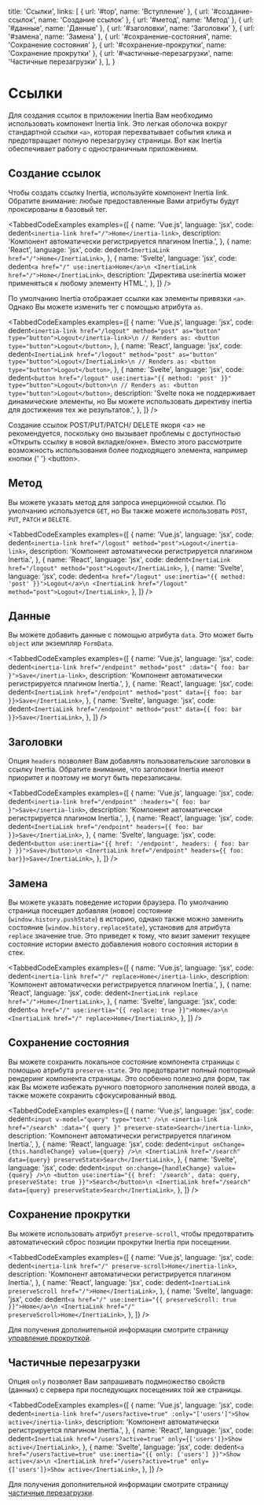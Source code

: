 
  title: 'Ссылки',
  links: [
    { url: '#top', name: 'Вступление' },
    { url: '#создание-ссылок', name: 'Создание ссылок' },
    { url: '#метод', name: 'Метод' },
    { url: '#данные', name: 'Данные' },
    { url: '#заголовки', name: 'Заголовки' },
    { url: '#замена', name: 'Замена' },
    { url: '#сохранение-состояния', name: 'Сохранение состояния' },
    { url: '#сохранение-прокрутки', name: 'Сохранение прокрутки' },
    { url: '#частичные-перезагрузки', name: 'Частичные перезагрузки' },
  ],
}

# Ссылки

Для создания ссылок в приложении Inertia Вам необходимо использовать компонент Inertia link. Это легкая оболочка вокруг стандартной ссылки `<a>`, которая перехватывает события клика и предотвращает полную перезагрузку страницы. Вот как Inertia обеспечивает работу с одностраничным приложением.

## Создание ссылок

Чтобы создать ссылку Inertia, используйте компонент Inertia link. Обратите внимание: любые предоставленные Вами атрибуты будут проксированы в базовый тег.

<TabbedCodeExamples
  examples={[
    {
      name: 'Vue.js',
      language: 'jsx',
      code: dedent`
        <inertia-link href="/">Home</inertia-link>
      `,
      description: 'Компонент <inertia-link> автоматически регистрируется плагином Inertia.',
    },
    {
      name: 'React',
      language: 'jsx',
      code: dedent`
        <InertiaLink href="/">Home</InertiaLink>
      `,
    },
    {
      name: 'Svelte',
      language: 'jsx',
      code: dedent`
        <a href="/" use:inertia>Home</a>\n
        <InertiaLink href="/">Home</InertiaLink>
      `,
      description: 'Директива use:inertia может применяться к любому элементу HTML.',
    },
  ]}
/>

По умолчанию Inertia отображает ссылки как элементы привязки `<a>`. Однако Вы можете изменить тег с помощью атрибута `as`.

<TabbedCodeExamples
  examples={[
    {
      name: 'Vue.js',
      language: 'jsx',
      code: dedent`
        <inertia-link href="/logout" method="post" as="button" type="button">Logout</inertia-link>\n
        // Renders as:
        <button type="button">Logout</button>
      `,
    },
    {
      name: 'React',
      language: 'jsx',
      code: dedent`
        <InertiaLink href="/logout" method="post" as="button" type="button">Logout</InertiaLink>\n
        // Renders as:
        <button type="button">Logout</button>
      `,
    },
    {
      name: 'Svelte',
      language: 'jsx',
      code: dedent`
        <button href="/logout" use:inertia="{{ method: 'post' }}" type="button">Logout</button>\n
        // Renders as:
        <button type="button">Logout</button>
      `,
      description:
        'Svelte пока не поддерживает динамические элементы, но Вы можете использовать директиву inertia для достижения тех же результатов.',
    },
  ]}
/>

<Notice>
  Создание ссылок <inlineCode>POST</inlineCode>/<inlineCode>PUT</inlineCode>/<inlineCode>PATCH</inlineCode>/
  <inlineCode>DELETE</inlineCode> якоря <inlineCode>&lt;a&gt;</inlineCode> не рекомендуется, поскольку оно вызывает проблемы с доступностью «Открыть ссылку в новой вкладке/окне». Вместо этого рассмотрите возможность использования более подходящего элемента, например кнопки {' '} <inlineCode>&lt;button&gt;</inlineCode>.
</Notice>

## Метод

Вы можете указать метод для запроса инерционной ссылки. По умолчанию используется `GET`, но Вы также можете использовать `POST`, `PUT`, `PATCH` и `DELETE`.

<TabbedCodeExamples
  examples={[
    {
      name: 'Vue.js',
      language: 'jsx',
      code: dedent`
        <inertia-link href="/logout" method="post">Logout</inertia-link>
      `,
      description: 'Компонент <inertia-link> автоматически регистрируется плагином Inertia.',
    },
    {
      name: 'React',
      language: 'jsx',
      code: dedent`
        <InertiaLink href="/logout" method="post">Logout</InertiaLink>
      `,
    },
    {
      name: 'Svelte',
      language: 'jsx',
      code: dedent`
        <a href="/logout" use:inertia="{{ method: 'post' }}">Logout</a>\n
        <InertiaLink href="/logout" method="post">Logout</InertiaLink>
      `,
    },
  ]}
/>

## Данные

Вы можете добавить данные с помощью атрибута `data`. Это может быть `object` или экземпляр `FormData`.

<TabbedCodeExamples
  examples={[
    {
      name: 'Vue.js',
      language: 'jsx',
      code: dedent`
        <inertia-link href="/endpoint" method="post" :data="{ foo: bar }">Save</inertia-link>
      `,
      description: 'Компонент <inertia-link> автоматически регистрируется плагином Inertia.',
    },
    {
      name: 'React',
      language: 'jsx',
      code: dedent`
        <InertiaLink href="/endpoint" method="post" data={{ foo: bar }}>Save</InertiaLink>
      `,
    },
    {
      name: 'Svelte',
      language: 'jsx',
      code: dedent`
        <InertiaLink href="/endpoint" method="post" data={{ foo: bar }}>Save</InertiaLink>
      `,
    },
  ]}
/>

## Заголовки

Опция `headers` позволяет Вам добавлять пользовательские заголовки в ссылку Inertia. Обратите внимание, что заголовки Inertia имеют приоритет и поэтому не могут быть перезаписаны.

<TabbedCodeExamples
  examples={[
    {
      name: 'Vue.js',
      language: 'jsx',
      code: dedent`
        <inertia-link href="/endpoint" :headers="{ foo: bar }">Save</inertia-link>
      `,
      description: 'Компонент <inertia-link> автоматически регистрируется плагином Inertia.',
    },
    {
      name: 'React',
      language: 'jsx',
      code: dedent`
        <InertiaLink href="/endpoint" headers={{ foo: bar }}>Save</InertiaLink>
      `,
    },
    {
      name: 'Svelte',
      language: 'jsx',
      code: dedent`
        <button use:inertia="{{ href: '/endpoint', headers: { foo: bar } }}">Save</button>\n
        <InertiaLink href="/endpoint" headers={{ foo: bar}}>Save</InertiaLink>
      `,
    },
  ]}
/>

## Замена

Вы можете указать поведение истории браузера. По умолчанию страница посещает добавляя (новое) состояние (`window.history.pushState`) в историю, однако также можно заменить состояние (`window.history.replaceState`), установив для атрибута `replace` значение true. Это приведет к тому, что визит заменит текущее состояние истории вместо добавления нового состояния истории в стек.

<TabbedCodeExamples
  examples={[
    {
      name: 'Vue.js',
      language: 'jsx',
      code: dedent`
        <inertia-link href="/" replace>Home</inertia-link>
      `,
      description: 'Компонент <inertia-link> автоматически регистрируется плагином Inertia.',
    },
    {
      name: 'React',
      language: 'jsx',
      code: dedent`
        <InertiaLink replace href="/">Home</InertiaLink>
      `,
    },
    {
      name: 'Svelte',
      language: 'jsx',
      code: dedent`
        <a href="/" use:inertia="{{ replace: true }}">Home</a>\n
        <InertiaLink href="/" replace>Home</InertiaLink>
      `,
    },
  ]}
/>

## Сохранение состояния

Вы можете сохранить локальное состояние компонента страницы с помощью атрибута `preserve-state`. Это предотвратит полный повторный рендеринг компонента страницы. Это особенно полезно для форм, так как Вы можете избежать ручного повторного заполнения полей ввода, а также можете сохранить сфокусированный ввод.

<TabbedCodeExamples
  examples={[
    {
      name: 'Vue.js',
      language: 'jsx',
      code: dedent`
        <input v-model="query" type="text" />\n
        <inertia-link href="/search" :data="{ query }" preserve-state>Search</inertia-link>
      `,
      description: 'Компонент <inertia-link> автоматически регистрируется плагином Inertia.',
    },
    {
      name: 'React',
      language: 'jsx',
      code: dedent`
        <input onChange={this.handleChange} value={query} />\n
        <InertiaLink href="/search" data={query} preserveState>Search</InertiaLink>
      `,
    },
    {
      name: 'Svelte',
      language: 'jsx',
      code: dedent`
        <input on:change={handleChange} value={query} />\n
        <button use:inertia="{{ href: '/search', data: query, preserveState: true }}">Search</button>\n
        <InertiaLink href="/search" data={query} preserveState>Search</InertiaLink>
      `,
    },
  ]}
/>

## Сохранение прокрутки

Вы можете использовать атрибут `preserve-scroll`, чтобы предотвратить автоматический сброс позиции прокрутки Inertia при посещении.

<TabbedCodeExamples
  examples={[
    {
      name: 'Vue.js',
      language: 'jsx',
      code: dedent`
        <inertia-link href="/" preserve-scroll>Home</inertia-link>
      `,
      description: 'Компонент <inertia-link> автоматически регистрируется плагином Inertia.',
    },
    {
      name: 'React',
      language: 'jsx',
      code: dedent`
        <InertiaLink preserveScroll href="/">Home</InertiaLink>
      `,
    },
    {
      name: 'Svelte',
      language: 'jsx',
      code: dedent`
        <a href="/" use:inertia="{{ preserveScroll: true }}">Home</a>\n
        <InertiaLink href="/" preserveScroll>Home</InertiaLink>
      `,
    },
  ]}
/>

Для получения дополнительной информации смотрите страницу [управление прокруткой](/scroll-management).

## Частичные перезагрузки

Опция `only` позволяет Вам запрашивать подмножество свойств (данных) с сервера при последующих посещениях той же страницы.

<TabbedCodeExamples
  examples={[
    {
      name: 'Vue.js',
      language: 'jsx',
      code: dedent`
        <inertia-link href="/users?active=true" :only="['users']">Show active</inertia-link>
      `,
      description: 'Компонент <inertia-link> автоматически регистрируется плагином Inertia.',
    },
    {
      name: 'React',
      language: 'jsx',
      code: dedent`
        <InertiaLink href="/users?active=true" only={['users']}>Show active</InertiaLink>
      `,
    },
    {
      name: 'Svelte',
      language: 'jsx',
      code: dedent`
        <a href="/users?active=true" use:inertia="{{ only: ['users'] }}">Show active</a>\n
        <InertiaLink href="/users?active=true" only={['users']}>Show active</InertiaLink>
      `,
    },
  ]}
/>

Для получения дополнительной информации смотрите страницу [частичные перезагрузки](/partial-reloads).

